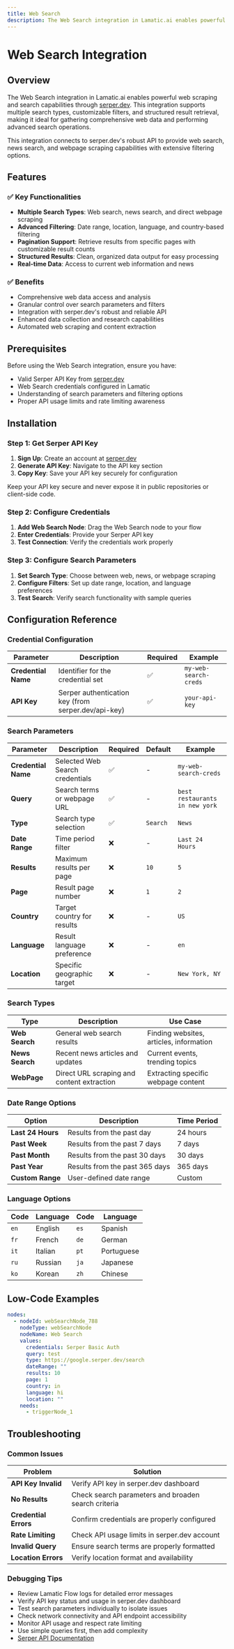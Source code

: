```yaml
---
title: Web Search
description: The Web Search integration in Lamatic.ai enables powerful web scraping and search capabilities through serper.dev. It supports multiple search types, customizable filters, and structured result retrieval for comprehensive web data access.
---
```


# Web Search Integration
<IntegrationOverviw slug="websearch"/>

## Overview

The Web Search integration in Lamatic.ai enables powerful web scraping and search capabilities through [serper.dev](https://serper.dev). This integration supports multiple search types, customizable filters, and structured result retrieval, making it ideal for gathering comprehensive web data and performing advanced search operations.

<Callout type="info">
This integration connects to serper.dev's robust API to provide web search, news search, and webpage scraping capabilities with extensive filtering options.
</Callout>

## Features

### ✅ Key Functionalities

- **Multiple Search Types**: Web search, news search, and direct webpage scraping
- **Advanced Filtering**: Date range, location, language, and country-based filtering
- **Pagination Support**: Retrieve results from specific pages with customizable result counts
- **Structured Results**: Clean, organized data output for easy processing
- **Real-time Data**: Access to current web information and news

### ✅ Benefits

- Comprehensive web data access and analysis
- Granular control over search parameters and filters
- Integration with serper.dev's robust and reliable API
- Enhanced data collection and research capabilities
- Automated web scraping and content extraction

## Prerequisites

Before using the Web Search integration, ensure you have:

- Valid Serper API Key from [serper.dev](https://serper.dev/api-key)
- Web Search credentials configured in Lamatic
- Understanding of search parameters and filtering options
- Proper API usage limits and rate limiting awareness

## Installation

### Step 1: Get Serper API Key

1. **Sign Up**: Create an account at [serper.dev](https://serper.dev)
2. **Generate API Key**: Navigate to the API key section
3. **Copy Key**: Save your API key securely for configuration

<Callout type="warning">
Keep your API key secure and never expose it in public repositories or client-side code.
</Callout>

### Step 2: Configure Credentials

1. **Add Web Search Node**: Drag the Web Search node to your flow
2. **Enter Credentials**: Provide your Serper API key
3. **Test Connection**: Verify the credentials work properly

### Step 3: Configure Search Parameters

1. **Set Search Type**: Choose between web, news, or webpage scraping
2. **Configure Filters**: Set up date range, location, and language preferences
3. **Test Search**: Verify search functionality with sample queries

## Configuration Reference

### Credential Configuration

| **Parameter**       | **Description**                                     | **Required** | **Example**           |
| ------------------- | --------------------------------------------------- | ------------ | --------------------- |
| **Credential Name** | Identifier for the credential set                   | ✅           | `my-web-search-creds` |
| **API Key**         | Serper authentication key (from serper.dev/api-key) | ✅           | `your-api-key`        |

### Search Parameters

| **Parameter**       | **Description**                 | **Required** | **Default** | **Example**                    |
| ------------------- | ------------------------------- | ------------ | ----------- | ------------------------------ |
| **Credential Name** | Selected Web Search credentials | ✅           | -           | `my-web-search-creds`          |
| **Query**           | Search terms or webpage URL     | ✅           | -           | `best restaurants in new york` |
| **Type**            | Search type selection           | ✅           | `Search`    | `News`                         |
| **Date Range**      | Time period filter              | ❌           | -           | `Last 24 Hours`                |
| **Results**         | Maximum results per page        | ❌           | `10`        | `5`                            |
| **Page**            | Result page number              | ❌           | `1`         | `2`                            |
| **Country**         | Target country for results      | ❌           | -           | `US`                           |
| **Language**        | Result language preference      | ❌           | -           | `en`                           |
| **Location**        | Specific geographic target      | ❌           | -           | `New York, NY`                 |

### Search Types

| **Type**        | **Description**                                    | **Use Case**                           |
| --------------- | -------------------------------------------------- | --------------------------------------- |
| **Web Search**  | General web search results                        | Finding websites, articles, information |
| **News Search** | Recent news articles and updates                  | Current events, trending topics         |
| **WebPage**     | Direct URL scraping and content extraction        | Extracting specific webpage content     |

### Date Range Options

| **Option**        | **Description**                    | **Time Period**     |
| ----------------- | ---------------------------------- | ------------------- |
| **Last 24 Hours** | Results from the past day          | 24 hours            |
| **Past Week**     | Results from the past 7 days       | 7 days              |
| **Past Month**    | Results from the past 30 days      | 30 days             |
| **Past Year**     | Results from the past 365 days     | 365 days            |
| **Custom Range**  | User-defined date range            | Custom              |

### Language Options

| **Code** | **Language** | **Code** | **Language** |
| -------- | ------------ | -------- | ------------ |
| `en`     | English      | `es`     | Spanish      |
| `fr`     | French       | `de`     | German       |
| `it`     | Italian      | `pt`     | Portuguese   |
| `ru`     | Russian      | `ja`     | Japanese     |
| `ko`     | Korean       | `zh`     | Chinese      |

## Low-Code Examples

```yaml
nodes:
  - nodeId: webSearchNode_788
    nodeType: webSearchNode
    nodeName: Web Search
    values:
      credentials: Serper Basic Auth
      query: test
      type: https://google.serper.dev/search
      dateRange: ""
      results: 10
      page: 1
      country: in
      language: hi
      location: ""
    needs:
      - triggerNode_1
```

## Troubleshooting

### Common Issues

| **Problem**           | **Solution**                                        |
| --------------------- | --------------------------------------------------- |
| **API Key Invalid**   | Verify API key in serper.dev dashboard              |
| **No Results**        | Check search parameters and broaden search criteria |
| **Credential Errors** | Confirm credentials are properly configured         |
| **Rate Limiting**     | Check API usage limits in serper.dev account        |
| **Invalid Query**     | Ensure search terms are properly formatted          |
| **Location Errors**   | Verify location format and availability             |

### Debugging Tips

- Review Lamatic Flow logs for detailed error messages
- Verify API key status and usage in serper.dev dashboard
- Test search parameters individually to isolate issues
- Check network connectivity and API endpoint accessibility
- Monitor API usage and respect rate limiting
- Use simple queries first, then add complexity
- [Serper API Documentation](https://serper.dev/api)

